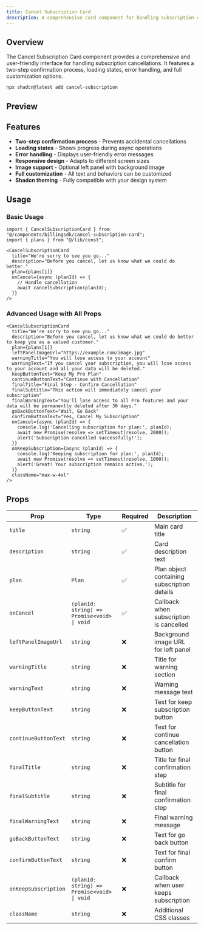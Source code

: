 ```yaml
---
title: Cancel Subscription Card
description: A comprehensive card component for handling subscription cancellations
---
```



## Overview

The Cancel Subscription Card component provides a comprehensive and user-friendly interface for handling subscription cancellations. It features a two-step confirmation process, loading states, error handling, and full customization options.

```bash
npx shadcn@latest add cancel-subscription
```

## Preview

<PreviewComponents>
  <CancelSubscriptionCardDemo />
</PreviewComponents>

## Features

- **Two-step confirmation process** - Prevents accidental cancellations
- **Loading states** - Shows progress during async operations
- **Error handling** - Displays user-friendly error messages
- **Responsive design** - Adapts to different screen sizes
- **Image support** - Optional left panel with background image
- **Full customization** - All text and behaviors can be customized
- **Shadcn theming** - Fully compatible with your design system

## Usage

### Basic Usage

```tsx
import { CancelSubscriptionCard } from "@/components/billingsdk/cancel-subscription-card";
import { plans } from "@/lib/const";

<CancelSubscriptionCard
  title="We're sorry to see you go..."
  description="Before you cancel, let us know what we could do better."
  plan={plans[1]}
  onCancel={async (planId) => {
    // Handle cancellation
    await cancelSubscription(planId);
  }}
/>
```

### Advanced Usage with All Props

```tsx
<CancelSubscriptionCard
  title="We're sorry to see you go..."
  description="Before you cancel, let us know what we could do better to keep you as a valued customer."
  plan={plans[1]}
  leftPanelImageUrl="https://example.com/image.jpg"
  warningTitle="You will lose access to your account"
  warningText="If you cancel your subscription, you will lose access to your account and all your data will be deleted."
  keepButtonText="Keep My Pro Plan"
  continueButtonText="Continue with Cancellation"
  finalTitle="Final Step - Confirm Cancellation"
  finalSubtitle="This action will immediately cancel your subscription"
  finalWarningText="You'll lose access to all Pro features and your data will be permanently deleted after 30 days."
  goBackButtonText="Wait, Go Back"
  confirmButtonText="Yes, Cancel My Subscription"
  onCancel={async (planId) => {
    console.log('Cancelling subscription for plan:', planId);
    await new Promise(resolve => setTimeout(resolve, 2000));
    alert('Subscription cancelled successfully!');
  }}
  onKeepSubscription={async (planId) => {
    console.log('Keeping subscription for plan:', planId);
    await new Promise(resolve => setTimeout(resolve, 1000));
    alert('Great! Your subscription remains active.');
  }}
  className="max-w-4xl"
/>
```

## Props

| Prop | Type | Required | Description |
|------|------|----------|-------------|
| `title` | `string` | ✅ | Main card title |
| `description` | `string` | ✅ | Card description text |
| `plan` | `Plan` | ✅ | Plan object containing subscription details |
| `onCancel` | `(planId: string) => Promise<void> \| void` | ✅ | Callback when subscription is cancelled |
| `leftPanelImageUrl` | `string` | ❌ | Background image URL for left panel |
| `warningTitle` | `string` | ❌ | Title for warning section |
| `warningText` | `string` | ❌ | Warning message text |
| `keepButtonText` | `string` | ❌ | Text for keep subscription button |
| `continueButtonText` | `string` | ❌ | Text for continue cancellation button |
| `finalTitle` | `string` | ❌ | Title for final confirmation step |
| `finalSubtitle` | `string` | ❌ | Subtitle for final confirmation step |
| `finalWarningText` | `string` | ❌ | Final warning message |
| `goBackButtonText` | `string` | ❌ | Text for go back button |
| `confirmButtonText` | `string` | ❌ | Text for final confirm button |
| `onKeepSubscription` | `(planId: string) => Promise<void> \| void` | ❌ | Callback when user keeps subscription |
| `className` | `string` | ❌ | Additional CSS classes |

